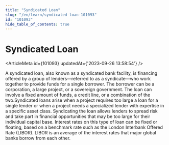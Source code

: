 ```yaml
---
title: "Syndicated Loan"
slug: "/en/learn/syndicated-loan-101093"
id: "101093"
hide_table_of_contents: true
---
```



# Syndicated Loan

<ArticleMeta id={101093} updatedAt={'2023-09-26 13:58:54'} />
<div className='border-solid border-b border-t-0 my-4 border-[var(--ifm-color-gray-300)]' />

A syndicated loan, also known as a syndicated bank facility, is financing offered by a group of lenders—referred to as a syndicate—who work together to provide funds for a single borrower. The borrower can be a corporation, a large project, or a sovereign government. The loan can involve a fixed amount of funds, a credit line, or a combination of the two.Syndicated loans arise when a project requires too large a loan for a single lender or when a project needs a specialized lender with expertise in a specific asset class. Syndicating the loan allows lenders to spread risk and take part in financial opportunities that may be too large for their individual capital base. Interest rates on this type of loan can be fixed or floating, based on a benchmark rate such as the London Interbank Offered Rate (LIBOR). LIBOR is an average of the interest rates that major global banks borrow from each other.
